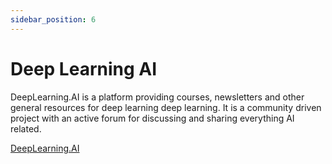 ```yaml
---
sidebar_position: 6
---
```


# Deep Learning AI

DeepLearning.AI is a platform providing courses, newsletters and other general resources for deep learning deep learning. It is a community driven project with an active forum for discussing and sharing everything AI related.

[DeepLearning.AI](https://www.deeplearning.ai/)
